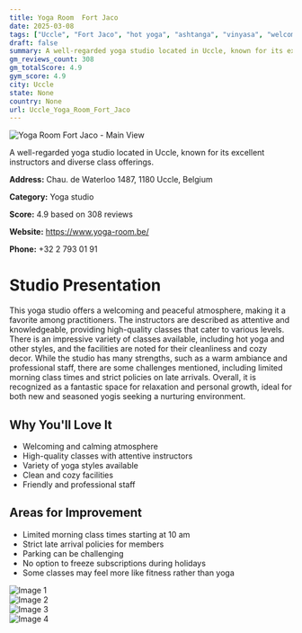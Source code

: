 ```yaml
---
title: Yoga Room  Fort Jaco
date: 2025-03-08
tags: ["Uccle", "Fort Jaco", "hot yoga", "ashtanga", "vinyasa", "welcoming ambiance", "clean facilities", "Uccle"]  
draft: false
summary: A well-regarded yoga studio located in Uccle, known for its excellent instructors and diverse class offerings.
gm_reviews_count: 308
gm_totalScore: 4.9
gym_score: 4.9
city: Uccle
state: None
country: None
url: Uccle_Yoga_Room_Fort_Jaco
---
```


<div className="aspect-[16/9] relative my-8">
  <img 
    src="https://lh5.googleusercontent.com/p/AF1QipMS0gvIvX0L4rtATUOlsKgjBXHZ40SPVSjtEUrv=w1920-h1080-k-no"
    alt="Yoga Room  Fort Jaco - Main View"
    className="object-cover absolute inset-0 w-full h-full rounded-lg"
  />
</div>

A well-regarded yoga studio located in Uccle, known for its excellent instructors and diverse class offerings.

**Address:** Chau. de Waterloo 1487, 1180 Uccle, Belgium

**Category:** Yoga studio

**Score:** 4.9 based on 308 reviews

**Website:** https://www.yoga-room.be/

**Phone:** +32 2 793 01 91

# Studio Presentation

This yoga studio offers a welcoming and peaceful atmosphere, making it a favorite among practitioners. The instructors are described as attentive and knowledgeable, providing high-quality classes that cater to various levels. There is an impressive variety of classes available, including hot yoga and other styles, and the facilities are noted for their cleanliness and cozy decor. While the studio has many strengths, such as a warm ambiance and professional staff, there are some challenges mentioned, including limited morning class times and strict policies on late arrivals. Overall, it is recognized as a fantastic space for relaxation and personal growth, ideal for both new and seasoned yogis seeking a nurturing environment.

## Why You'll Love It

- Welcoming and calming atmosphere
- High-quality classes with attentive instructors
- Variety of yoga styles available
- Clean and cozy facilities
- Friendly and professional staff

## Areas for Improvement

- Limited morning class times starting at 10 am
- Strict late arrival policies for members
- Parking can be challenging
- No option to freeze subscriptions during holidays
- Some classes may feel more like fitness rather than yoga

<div className="grid grid-cols-1 xl:grid-cols-2 gap-4 my-8">
<div className="aspect-[4/3] relative"><img src="https://lh5.googleusercontent.com/p/AF1QipOBOjJl1LEPSkb3J7blGL7uq41OsFPM7WaI6mvD=w1920-h1080-k-no" alt="Image 1" className="object-cover absolute inset-0 w-full h-full rounded-lg" /></div>
<div className="aspect-[4/3] relative"><img src="https://lh5.googleusercontent.com/p/AF1QipPVUayoQaHfBegGm7NcU2fpHTbuRCR3qWXUOMbx=w1920-h1080-k-no" alt="Image 2" className="object-cover absolute inset-0 w-full h-full rounded-lg" /></div>
<div className="aspect-[4/3] relative"><img src="https://lh5.googleusercontent.com/p/AF1QipP76Oa68aLbH0qCXgQKEUDGe0KHMVXKywnNVOsi=w1920-h1080-k-no" alt="Image 3" className="object-cover absolute inset-0 w-full h-full rounded-lg" /></div>
<div className="aspect-[4/3] relative"><img src="https://lh5.googleusercontent.com/p/AF1QipPzHeM3PWuSpDCwxc9pCbNo_FQAicL8AqGFarSe=w1920-h1080-k-no" alt="Image 4" className="object-cover absolute inset-0 w-full h-full rounded-lg" /></div>
</div>